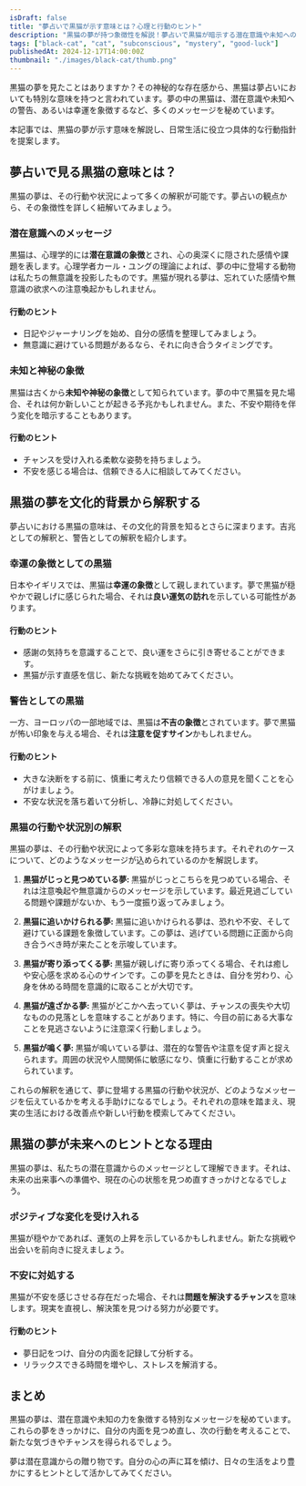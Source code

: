 ```yaml
---
isDraft: false
title: "夢占いで黒猫が示す意味とは？心理と行動のヒント"
description: "黒猫の夢が持つ象徴性を解説！夢占いで黒猫が暗示する潜在意識や未知への恐れ、幸運などを分析し、具体的な行動指針を提案します。"
tags: ["black-cat", "cat", "subconscious", "mystery", "good-luck"]
publishedAt: 2024-12-17T14:00:00Z
thumbnail: "./images/black-cat/thumb.png"
---
```


黒猫の夢を見たことはありますか？その神秘的な存在感から、黒猫は夢占いにおいても特別な意味を持つと言われています。夢の中の黒猫は、潜在意識や未知への警告、あるいは幸運を象徴するなど、多くのメッセージを秘めています。

本記事では、黒猫の夢が示す意味を解説し、日常生活に役立つ具体的な行動指針を提案します。

<TableOfContents />

<AdUnit />

## 夢占いで見る黒猫の意味とは？

黒猫の夢は、その行動や状況によって多くの解釈が可能です。夢占いの観点から、その象徴性を詳しく紐解いてみましょう。

### 潜在意識へのメッセージ

黒猫は、心理学的には<strong>潜在意識の象徴</strong>とされ、心の奥深くに隠された感情や課題を表します。心理学者カール・ユングの理論によれば、夢の中に登場する動物は私たちの無意識を投影したものです。黒猫が現れる夢は、忘れていた感情や無意識の欲求への注意喚起かもしれません。

#### 行動のヒント

- 日記やジャーナリングを始め、自分の感情を整理してみましょう。
- 無意識に避けている問題があるなら、それに向き合うタイミングです。

### 未知と神秘の象徴

黒猫は古くから<strong>未知や神秘の象徴</strong>として知られています。夢の中で黒猫を見た場合、それは何か新しいことが起きる予兆かもしれません。また、不安や期待を伴う変化を暗示することもあります。

#### 行動のヒント

- チャンスを受け入れる柔軟な姿勢を持ちましょう。
- 不安を感じる場合は、信頼できる人に相談してみてください。

<AdUnit />

## 黒猫の夢を文化的背景から解釈する

夢占いにおける黒猫の意味は、その文化的背景を知るとさらに深まります。吉兆としての解釈と、警告としての解釈を紹介します。

### 幸運の象徴としての黒猫

日本やイギリスでは、黒猫は<strong>幸運の象徴</strong>として親しまれています。夢で黒猫が穏やかで親しげに感じられた場合、それは<strong>良い運気の訪れ</strong>を示している可能性があります。

#### 行動のヒント

- 感謝の気持ちを意識することで、良い運をさらに引き寄せることができます。
- 黒猫が示す直感を信じ、新たな挑戦を始めてみてください。

### 警告としての黒猫

一方、ヨーロッパの一部地域では、黒猫は<strong>不吉の象徴</strong>とされています。夢で黒猫が怖い印象を与える場合、それは<strong>注意を促すサイン</strong>かもしれません。

#### 行動のヒント

- 大きな決断をする前に、慎重に考えたり信頼できる人の意見を聞くことを心がけましょう。
- 不安な状況を落ち着いて分析し、冷静に対処してください。

### 黒猫の行動や状況別の解釈

黒猫の夢は、その行動や状況によって多彩な意味を持ちます。それぞれのケースについて、どのようなメッセージが込められているのかを解説します。

1. <strong>黒猫がじっと見つめている夢: </strong>
   黒猫がじっとこちらを見つめている場合、それは注意喚起や無意識からのメッセージを示しています。最近見過ごしている問題や課題がないか、もう一度振り返ってみましょう。

2. <strong>黒猫に追いかけられる夢: </strong>
   黒猫に追いかけられる夢は、恐れや不安、そして避けている課題を象徴しています。この夢は、逃げている問題に正面から向き合うべき時が来たことを示唆しています。

3. <strong>黒猫が寄り添ってくる夢: </strong>
   黒猫が親しげに寄り添ってくる場合、それは癒しや安心感を求める心のサインです。この夢を見たときは、自分を労わり、心身を休める時間を意識的に取ることが大切です。

4. <strong>黒猫が遠ざかる夢: </strong>
   黒猫がどこかへ去っていく夢は、チャンスの喪失や大切なものの見落としを意味することがあります。特に、今目の前にある大事なことを見逃さないように注意深く行動しましょう。

5. <strong>黒猫が鳴く夢: </strong>
   黒猫が鳴いている夢は、潜在的な警告や注意を促す声と捉えられます。周囲の状況や人間関係に敏感になり、慎重に行動することが求められています。

これらの解釈を通じて、夢に登場する黒猫の行動や状況が、どのようなメッセージを伝えているかを考える手助けになるでしょう。それぞれの意味を踏まえ、現実の生活における改善点や新しい行動を模索してみてください。

<AdUnit />

## 黒猫の夢が未来へのヒントとなる理由

黒猫の夢は、私たちの潜在意識からのメッセージとして理解できます。それは、未来の出来事への準備や、現在の心の状態を見つめ直すきっかけとなるでしょう。

### ポジティブな変化を受け入れる

黒猫が穏やかであれば、運気の上昇を示しているかもしれません。新たな挑戦や出会いを前向きに捉えましょう。

### 不安に対処する

黒猫が不安を感じさせる存在だった場合、それは<strong>問題を解決するチャンス</strong>を意味します。現実を直視し、解決策を見つける努力が必要です。

#### 行動のヒント

- 夢日記をつけ、自分の内面を記録して分析する。
- リラックスできる時間を増やし、ストレスを解消する。

<AdUnit />

## まとめ

黒猫の夢は、潜在意識や未知の力を象徴する特別なメッセージを秘めています。これらの夢をきっかけに、自分の内面を見つめ直し、次の行動を考えることで、新たな気づきやチャンスを得られるでしょう。

夢は潜在意識からの贈り物です。自分の心の声に耳を傾け、日々の生活をより豊かにするヒントとして活かしてみてください。
